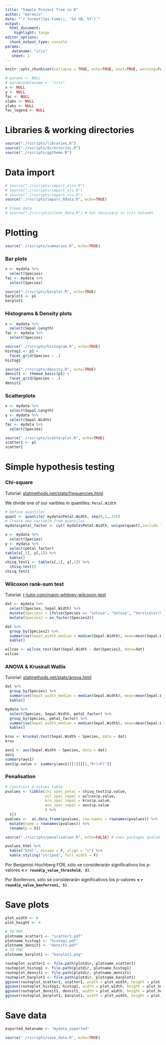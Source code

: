 ```yaml
---
title: "Sample Project Tree in R"
author: "mareviv"
date: "`r format(Sys.time(), '%d %B, %Y')`"
output:
  html_document:
    highlight: tango
editor_options: 
  chunk_output_type: console
params:
   dataname: "iris"
   sheet: 1
---
```



```r
knitr::opts_chunk$set(collapse = TRUE, echo=TRUE, eval=TRUE, warning=FALSE, message=FALSE, comment="  ")
```

```r
# params <- NULL
# params$dataname <- "iris"
x <- NULL
y <- NULL
fac <- NULL
xlabs <- NULL
ylabs <- NULL
fac_legend <- NULL
```

# Libraries & working directories

```r
source("./rscripts/libraries.R")
source("./rscripts/directories.R")
source("./rscripts/ggtheme.R")
```

# Data import

```r
# source("./rscripts/import_xlsx.R")
# source("./rscripts/import_xls.R")
# source("./rscripts/import_csv.R")
source("./rscripts/import_Rdata.R", echo=TRUE)

# Clean data
# source("./rscripts/clean_data.R") # not necessary in iris dataset
```

# Plotting

```r
source("./rscripts/summaries.R", echo=TRUE)
```

### Bar plots 

```r
x <- mydata %>%
  select(Species)
fac <- mydata %>%
  select(Species)

source("./rscripts/barplot.R", echo=TRUE)
barplot1 <- p1
barplot1
```

### Histograms & Density plots

```r
x <- mydata %>%
  select(Sepal.Length)
fac <- mydata %>%
  select(Species)

source("./rscripts/histogram.R", echo=TRUE)
histog1 <- p1 + 
  facet_grid(Species ~ .)
histog1 

source("./rscripts/density.R", echo=TRUE)
densit1 <- themed_basic(p1) + 
  facet_grid(Species ~ .)
densit1 
```

### Scatterplots

```r
x <- mydata %>%
  select(Sepal.Length)
y <- mydata %>%
  select(Sepal.Width)
fac <- mydata %>%
  select(Species)

source("./rscripts/scatterplot.R", echo=TRUE)
scatter1 <- p1
scatter1
```


# Simple hypothesis testing

### Chi-square

Tutorial: [statmethods.net/stats/frequencies.html](https://www.statmethods.net/stats/frequencies.html)

We divide one of our varibles in quantiles: `Petal.Width`  

```r
# Define quantiles
quant <- quantile( mydata$Petal.Width, seq(0,1,.25))
# Create new variable from quantiles
mydata$petal_factor <- cut( mydata$Petal.Width, unique(quant),include.lowest=TRUE)
```

```r
x <- mydata %>%
  select(Species)
y <- mydata %>%
  select(petal_factor) 
table(x[,1], y[,1]) %>% 
  kable()
chisq_test1 <- table(x[,1], y[,1]) %>%
  chisq.test()
chisq_test1
```


### Wilcoxon rank-sum test

Tutorial: [r-tutor.com/mann-whitney-wilcoxon-test](http://www.r-tutor.com/elementary-statistics/non-parametric-methods/mann-whitney-wilcoxon-test)

```r
dat <- mydata %>%
  select(Species, Sepal.Width) %>%
  mutate(Species2 = ifelse(Species == "setosa", "Setosa", "Versicolor/Virginica")) %>%
  mutate(Species2 = as_factor(Species2))

dat %>%
  group_by(Species2) %>%
  summarise(Sepal_width_median = median(Sepal.Width), mean=mean(Sepal.Width), sd=sd(Sepal.Width), count = n()) %>%
  kable()

wilcox <- wilcox.test(dat$Sepal.Width ~ dat$Species2, data=dat)
wilcox
```

### ANOVA & Kruskall Wallis

Turorial: [statmethods.net/stats/anova.html](https://www.statmethods.net/stats/anova.html)

```r
dat %>%
  group_by(Species) %>%
  summarise(Sepal_width_median = median(Sepal.Width), mean=mean(Sepal.Width), sd=sd(Sepal.Width), count = n()) %>%
  kable()
```

```r
mydata %>%
  select(Species, Sepal.Width, petal_factor) %>%
  group_by(Species, petal_factor) %>%
  summarise(Sepal_width_median = median(Sepal.Width), mean=mean(Sepal.Width), sd=sd(Sepal.Width), count = n()) %>%
  kable()
```

```r
krus <- kruskal.test(Sepal.Width ~ Species, data = dat)
krus
```

```r
aov1 <- aov(Sepal.Width ~ Species, data = dat)
aov1
summary(aov1) 
aov1$p.value <- summary(aov1)[[1]][[1,"Pr(>F)"]]
```

### Penalisation

```r
# Construct p-values table
pvalues <- tibble(chi_spec_petal = chisq_test1$p.value, 
                  wil_spec_sepal = wilcox$p.value, 
                  kru_spec_sepal = krus$p.value,
                  aov_spec_sepal = aov1$p.value
                  ) %>%
  t()  
pvalues <-  as.data.frame(pvalues, row.names = rownames(pvalues)) %>%
  mutate(name = rownames(pvalues)) %>%
  rename(p = V1)

source("./rscripts/penalisation.R", echo=FALSE) # uses packages qvalue & kableExtra, gives objects pvalues & pvalues_html

pvalues_html %>%
  kable("html", escape = F, align = "c") %>%
  kable_styling("striped", full_width = F)
```

<div class="alert alert-warning">
Por Benjamini-Hochberg FDR, s&oacute;lo se considerar&aacute;n significativos los p-valores **< `r round(p_value_threshold, 3)`**.   

Por Bonferroni, s&oacute;lo se considerar&aacute;n significativos los p-valores **< `r round(p_value_bonferroni, 5)`**.  

</div>




# Save plots

```r
plot_width <- 6
plot_height <- 4

# TO PDF 
plotname_scatter1 <- "scatter1.pdf"
plotname_histog1 <- "histog1.pdf"
plotname_densit1 <- "densit1.pdf"
# TO PNG 
plotname_barplot1 <- "barplot1.png"

routeplot_scatter1 <- file.path(plotdir, plotname_scatter1)
routeplot_histog1 <- file.path(plotdir, plotname_histog1)
routeplot_densit1 <- file.path(plotdir, plotname_densit1)
routeplot_barplot1 <- file.path(plotdir, plotname_barplot1)
ggsave(routeplot_scatter1, scatter1, width = plot_width, height = plot_height) # (see http://ggplot2.tidyverse.org/reference/ggsave.html)
ggsave(routeplot_histog1, histog1, width = plot_width, height = plot_height) 
ggsave(routeplot_densit1, densit1, width = plot_width, height = plot_height)
ggsave(routeplot_barplot1, barplot1, width = plot_width, height = plot_height) 
```


# Save data

```r
exported_dataname <- "mydata_exported"
```

```r
source("./rscripts/save_data.R", echo=TRUE)
```
